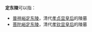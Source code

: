 '''定东陵'''可以指：
* [[定東陵_(慈安)|普祥峪定东陵]]，清代[[孝贞显皇后|孝贞显皇后]]的陵墓
* [[定東陵_(慈禧)|菩陀峪定东陵]]，清代[[孝钦显皇后|孝钦显皇后]]的陵墓
{{Geodis|Cat=三字墓葬建筑消歧义}}